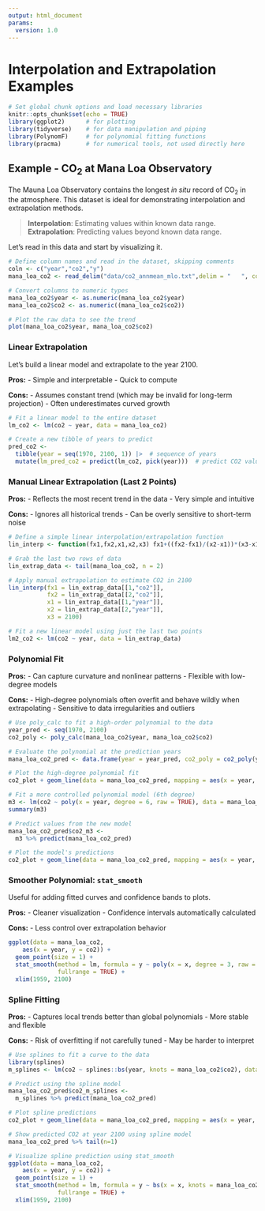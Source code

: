 ```yaml
---
output: html_document
params:
  version: 1.0
---
```


# Interpolation and Extrapolation Examples {.unnumbered}

```r
# Set global chunk options and load necessary libraries
knitr::opts_chunk$set(echo = TRUE)
library(ggplot2)      # for plotting
library(tidyverse)    # for data manipulation and piping
library(PolynomF)     # for polynomial fitting functions
library(pracma)       # for numerical tools, not used directly here
```

## Example - CO~2~ at Mana Loa Observatory

The Mauna Loa Observatory contains the longest *in situ* record of CO~2~ in the atmosphere. This dataset is ideal for demonstrating interpolation and extrapolation methods.

>  **Interpolation**: Estimating values within known data range.  
>  **Extrapolation**: Predicting values beyond known data range.

Let's read in this data and start by visualizing it.

```r
# Define column names and read in the dataset, skipping comments
coln <- c("year","co2","y")
mana_loa_co2 <- read_delim("data/co2_annmean_mlo.txt",delim = "   ", comment = "#",col_names = coln)

# Convert columns to numeric types
mana_loa_co2$year <- as.numeric(mana_loa_co2$year)
mana_loa_co2$co2 <- as.numeric((mana_loa_co2$co2))

# Plot the raw data to see the trend
plot(mana_loa_co2$year, mana_loa_co2$co2)
```

### Linear Extrapolation
Let's build a linear model and extrapolate to the year 2100.

**Pros:**
- Simple and interpretable
- Quick to compute

**Cons:**
- Assumes constant trend (which may be invalid for long-term projection)
- Often underestimates curved growth

```r
# Fit a linear model to the entire dataset
lm_co2 <- lm(co2 ~ year, data = mana_loa_co2)

# Create a new tibble of years to predict
pred_co2 <- 
  tibble(year = seq(1970, 2100, 1)) |>  # sequence of years
  mutate(lm_pred_co2 = predict(lm_co2, pick(year)))  # predict CO2 values using the model
```

### Manual Linear Extrapolation (Last 2 Points)

**Pros:**
- Reflects the most recent trend in the data
- Very simple and intuitive

**Cons:**
- Ignores all historical trends
- Can be overly sensitive to short-term noise

```r
# Define a simple linear interpolation/extrapolation function
lin_interp <- function(fx1,fx2,x1,x2,x3) fx1+((fx2-fx1)/(x2-x1))*(x3-x1)

# Grab the last two rows of data
lin_extrap_data <- tail(mana_loa_co2, n = 2)

# Apply manual extrapolation to estimate CO2 in 2100
lin_interp(fx1 = lin_extrap_data[[1,"co2"]],
           fx2 = lin_extrap_data[[2,"co2"]], 
           x1 = lin_extrap_data[[1,"year"]],
           x2 = lin_extrap_data[[2,"year"]], 
           x3 = 2100)

# Fit a new linear model using just the last two points
lm2_co2 <- lm(co2 ~ year, data = lin_extrap_data)
```

### Polynomial Fit

**Pros:**
- Can capture curvature and nonlinear patterns
- Flexible with low-degree models

**Cons:**
- High-degree polynomials often overfit and behave wildly when extrapolating
- Sensitive to data irregularities and outliers

```r
# Use poly_calc to fit a high-order polynomial to the data
year_pred <- seq(1970, 2100)
co2_poly <- poly_calc(mana_loa_co2$year, mana_loa_co2$co2)

# Evaluate the polynomial at the prediction years
mana_loa_co2_pred <- data.frame(year = year_pred, co2_poly = co2_poly(year_pred))

# Plot the high-degree polynomial fit
co2_plot + geom_line(data = mana_loa_co2_pred, mapping = aes(x = year, y = co2_poly))
```

```r
# Fit a more controlled polynomial model (6th degree)
m3 <- lm(co2 ~ poly(x = year, degree = 6, raw = TRUE), data = mana_loa_co2)
summary(m3)

# Predict values from the new model
mana_loa_co2_pred$co2_m3 <- 
  m3 %>% predict(mana_loa_co2_pred) 

# Plot the model's predictions
co2_plot + geom_line(data = mana_loa_co2_pred, mapping = aes(x = year, y = co2_m3))
```

### Smoother Polynomial: `stat_smooth`

Useful for adding fitted curves and confidence bands to plots.

**Pros:**
- Cleaner visualization
- Confidence intervals automatically calculated

**Cons:**
- Less control over extrapolation behavior

```r
ggplot(data = mana_loa_co2,
    aes(x = year, y = co2)) +
  geom_point(size = 1) + 
  stat_smooth(method = lm, formula = y ~ poly(x = x, degree = 3, raw = TRUE), 
              fullrange = TRUE) + 
  xlim(1959, 2100)
```

### Spline Fitting

**Pros:**
- Captures local trends better than global polynomials
- More stable and flexible

**Cons:**
- Risk of overfitting if not carefully tuned
- May be harder to interpret

```r
# Use splines to fit a curve to the data
library(splines)
m_splines <- lm(co2 ~ splines::bs(year, knots = mana_loa_co2$co2), data = mana_loa_co2)

# Predict using the spline model
mana_loa_co2_pred$co2_m_splines <- 
  m_splines %>% predict(mana_loa_co2_pred) 

# Plot spline predictions
co2_plot + geom_line(data = mana_loa_co2_pred, mapping = aes(x = year, y = co2_m_splines))
```

```r
# Show predicted CO2 at year 2100 using spline model
mana_loa_co2_pred %>% tail(n=1)
```

```r
# Visualize spline prediction using stat_smooth
ggplot(data = mana_loa_co2,
    aes(x = year, y = co2)) +
  geom_point(size = 1) + 
  stat_smooth(method = lm, formula = y ~ bs(x = x, knots = mana_loa_co2$co2), 
              fullrange = TRUE) + 
  xlim(1959, 2100)
```
